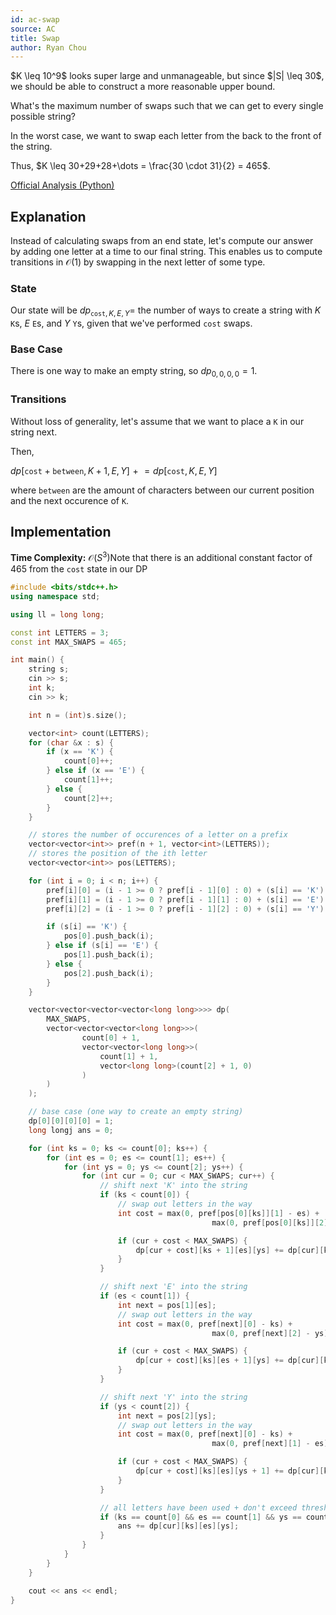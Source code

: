 ```yaml
---
id: ac-swap
source: AC
title: Swap
author: Ryan Chou
---
```


<Spoiler title="Hint 1">
$K \leq 10^9$ looks super large and unmanageable, but since $|S| \leq 30$, we should be able
to construct a more reasonable upper bound.

What's the maximum number of swaps such that we can get to every single possible string?
</Spoiler>


<Spoiler title="Answer to hint 1">
In the worst case, we want to swap each letter from the back to the front of the string.

Thus, $K \leq 30+29+28+\dots = \frac{30 \cdot 31}{2} = 465$.
</Spoiler>

<Spoiler title="Solution">

[Official Analysis (Python)](https://atcoder.jp/contests/abc227/editorial/2920)

## Explanation


Instead of calculating swaps from an end state, let's compute our answer by
adding one letter at a time to our final string. This enables us to compute
transitions in $\mathcal{O}(1)$ by swapping in the next letter of some type.

### State

Our state will be $dp_{\texttt{cost}, K, E, Y} =$
the number of ways to create a string with $K$ `K`s, $E$ `E`s, and
$Y$ `Y`s, given that we've performed $\texttt{cost}$ swaps.

### Base Case

There is one way to make an empty string, so $dp_{0,0,0,0} = 1$.

### Transitions

Without loss of generality, let's assume that we want to place a `K` in our string next.

Then,

$dp[\texttt{cost} + \texttt{between}, K + 1, E, Y] \mathrel{+}= dp[\texttt{cost},K,E,Y]$

where $\texttt{between}$ are the amount of characters between our current position and the next
occurence of `K`.


## Implementation

**Time Complexity:** $\mathcal{O}(S^3)$<Asterisk>Note that there is an additional constant
factor of $465$ from the $\texttt{cost}$ state in our DP</Asterisk>


<LanguageSection>

<CPPSection>


```cpp
#include <bits/stdc++.h>
using namespace std;

using ll = long long;

const int LETTERS = 3;
const int MAX_SWAPS = 465;

int main() {
	string s;
	cin >> s;
	int k;
	cin >> k;

	int n = (int)s.size();

	vector<int> count(LETTERS);
	for (char &x : s) {
		if (x == 'K') {
			count[0]++;
		} else if (x == 'E') {
			count[1]++;
		} else {
			count[2]++;
		}
	}

	// stores the number of occurences of a letter on a prefix
	vector<vector<int>> pref(n + 1, vector<int>(LETTERS));
	// stores the position of the ith letter
	vector<vector<int>> pos(LETTERS);

	for (int i = 0; i < n; i++) {
		pref[i][0] = (i - 1 >= 0 ? pref[i - 1][0] : 0) + (s[i] == 'K');
		pref[i][1] = (i - 1 >= 0 ? pref[i - 1][1] : 0) + (s[i] == 'E');
		pref[i][2] = (i - 1 >= 0 ? pref[i - 1][2] : 0) + (s[i] == 'Y');

		if (s[i] == 'K') {
			pos[0].push_back(i);
		} else if (s[i] == 'E') {
			pos[1].push_back(i);
		} else {
			pos[2].push_back(i);
		}
	}

	vector<vector<vector<vector<long long>>>> dp(
		MAX_SWAPS,
		vector<vector<vector<long long>>>(
				count[0] + 1,
				vector<vector<long long>>(
					count[1] + 1,
					vector<long long>(count[2] + 1, 0)
				)
		)
	);

	// base case (one way to create an empty string)
	dp[0][0][0][0] = 1;
	long longj ans = 0;

	for (int ks = 0; ks <= count[0]; ks++) {
		for (int es = 0; es <= count[1]; es++) {
			for (int ys = 0; ys <= count[2]; ys++) {
				for (int cur = 0; cur < MAX_SWAPS; cur++) {
					// shift next 'K' into the string
					if (ks < count[0]) {
						// swap out letters in the way
						int cost = max(0, pref[pos[0][ks]][1] - es) +
											 max(0, pref[pos[0][ks]][2] - ys);

						if (cur + cost < MAX_SWAPS) {
							dp[cur + cost][ks + 1][es][ys] += dp[cur][ks][es][ys];
						}
					}

					// shift next 'E' into the string
					if (es < count[1]) {
						int next = pos[1][es];
						// swap out letters in the way
						int cost = max(0, pref[next][0] - ks) +
											 max(0, pref[next][2] - ys);

						if (cur + cost < MAX_SWAPS) {
							dp[cur + cost][ks][es + 1][ys] += dp[cur][ks][es][ys];
						}
					}

					// shift next 'Y' into the string
					if (ys < count[2]) {
						int next = pos[2][ys];
						// swap out letters in the way
						int cost = max(0, pref[next][0] - ks) +
											 max(0, pref[next][1] - es);

						if (cur + cost < MAX_SWAPS) {
							dp[cur + cost][ks][es][ys + 1] += dp[cur][ks][es][ys];
						}
					}

					// all letters have been used + don't exceed threshold for swaps
					if (ks == count[0] && es == count[1] && ys == count[2] && cur <= k) {
						ans += dp[cur][ks][es][ys];
					}
				}
			}
		}
	}

	cout << ans << endl;
}
```
</CPPSection>

</LanguageSection>

</Spoiler>
